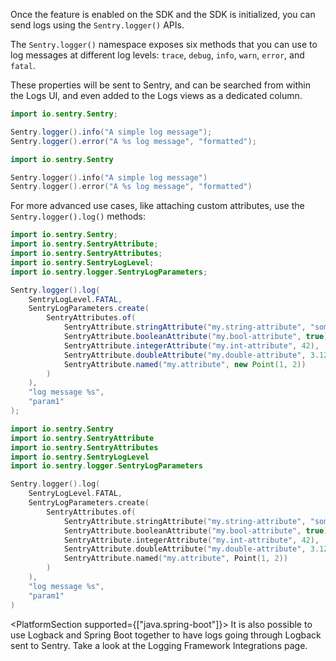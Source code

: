 Once the feature is enabled on the SDK and the SDK is initialized, you can send logs using the `Sentry.logger()` APIs.

The `Sentry.logger()` namespace exposes six methods that you can use to log messages at different log levels: `trace`, `debug`, `info`, `warn`, `error`, and `fatal`.

These properties will be sent to Sentry, and can be searched from within the Logs UI, and even added to the Logs views as a dedicated column.

```java {tabTitle: Java}
import io.sentry.Sentry;

Sentry.logger().info("A simple log message");
Sentry.logger().error("A %s log message", "formatted");
```

```kotlin {tabTitle: Kotlin}
import io.sentry.Sentry

Sentry.logger().info("A simple log message")
Sentry.logger().error("A %s log message", "formatted")
```

For more advanced use cases, like attaching custom attributes, use the `Sentry.logger().log()` methods:

```java {tabTitle: Java}
import io.sentry.Sentry;
import io.sentry.SentryAttribute;
import io.sentry.SentryAttributes;
import io.sentry.SentryLogLevel;
import io.sentry.logger.SentryLogParameters;

Sentry.logger().log(
    SentryLogLevel.FATAL,
    SentryLogParameters.create(
        SentryAttributes.of(
            SentryAttribute.stringAttribute("my.string-attribute", "some-value"),
            SentryAttribute.booleanAttribute("my.bool-attribute", true),
            SentryAttribute.integerAttribute("my.int-attribute", 42),
            SentryAttribute.doubleAttribute("my.double-attribute", 3.12),
            SentryAttribute.named("my.attribute", new Point(1, 2))
        )
    ),
    "log message %s",
    "param1"
);
```

```kotlin {tabTitle: Kotlin}
import io.sentry.Sentry
import io.sentry.SentryAttribute
import io.sentry.SentryAttributes
import io.sentry.SentryLogLevel
import io.sentry.logger.SentryLogParameters

Sentry.logger().log(
    SentryLogLevel.FATAL,
    SentryLogParameters.create(
    	SentryAttributes.of(
        	SentryAttribute.stringAttribute("my.string-attribute", "some-value"),
        	SentryAttribute.booleanAttribute("my.bool-attribute", true),
        	SentryAttribute.integerAttribute("my.int-attribute", 42),
        	SentryAttribute.doubleAttribute("my.double-attribute", 3.12),
        	SentryAttribute.named("my.attribute", Point(1, 2))
    	)
    ),
    "log message %s",
    "param1"
)
```

<PlatformSection supported={["java.spring-boot"]}>
It is also possible to use Logback and Spring Boot together to have logs going through Logback sent to Sentry. Take a look at the <PlatformLink to="/logging-frameworks/">Logging Framework Integrations</PlatformLink> page.
</PlatformSection>